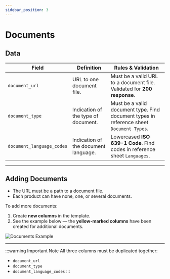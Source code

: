 ```yaml
---
sidebar_position: 3
---
```


# Documents

## Data

| Field                     | Definition                         | Rules & Validation |
|---------------------------|-------------------------------------|--------------------|
| `document_url`            | URL to one document file.           | Must be a valid URL to a document file. Validated for **200 response**. |
| `document_type`           | Indication of the type of document. | Must be a valid document type. Find document types in reference sheet `Document Types`. |
| `document_language_codes` | Indication of the document language.| Lowercased **ISO 639-1 Code**. Find codes in reference sheet `Languages`. |

---

## Adding Documents

- The URL must be a path to a document file.
- Each product can have none, one, or several documents.

To add more documents:
1. Create **new columns** in the template.  
2. See the example below — the **yellow-marked columns** have been created for additional documents.

![Documents Example](../images/documents_1.png)

---

:::warning Important Note
All three columns must be duplicated together:
- `document_url`
- `document_type`
- `document_language_codes`
:::
